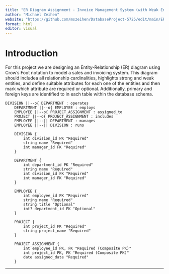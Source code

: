 ```yaml
---
title: "ER Diagram Assignment - Invoice Management System (with Weak Entity)"
author: "Michael Zeihen"
website: "https://github.com/mszeihen/DatabaseProject-5725/edit/main/ERDiagram_Assignment.qmd"
format: html
editor: visual
---
```


# Introduction

For this project we are designing an Entity-Relationship (ER) diagram using Crow’s Foot notation to model a sales and invoicing system. This diagram should includea all relationship cardinalities, highlights strong and weak entities, and define suitable attributes for each one of the entities and then mark which attribute are required or optional. Additionally, primary and foreign keys are identified to in each table within the database schema.


```mermaid
DIVISION ||--o{ DEPARTMENT : operates
    DEPARTMENT ||--o{ EMPLOYEE : employs
    EMPLOYEE ||--o{ PROJECT_ASSIGNMENT : assigned_to
    PROJECT ||--o{ PROJECT_ASSIGNMENT : includes
    EMPLOYEE ||--|| DEPARTMENT : manages
    EMPLOYEE ||--|| DIVISION : runs

    DIVISION {
        int division_id PK "Required"
        string name "Required"
        int manager_id FK "Required"
    }

    DEPARTMENT {
        int department_id PK "Required"
        string name "Required"
        int division_id FK "Required"
        int manager_id FK "Required"
    }

    EMPLOYEE {
        int employee_id PK "Required"
        string name "Required"
        string title "Optional"
        int? department_id FK "Optional"
    }

    PROJECT {
        int project_id PK "Required"
        string project_name "Required"
    }

    PROJECT_ASSIGNMENT {
        int employee_id PK, FK "Required (Composite PK)"
        int project_id PK, FK "Required (Composite PK)"
        date assigned_date "Required"
    }
```



---
